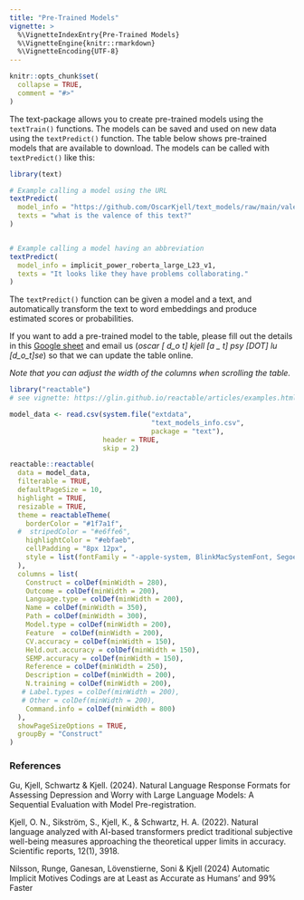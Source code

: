 ```yaml
---
title: "Pre-Trained Models"
vignette: >
  %\VignetteIndexEntry{Pre-Trained Models}
  %\VignetteEngine{knitr::rmarkdown}
  %\VignetteEncoding{UTF-8}
---
```


```r
knitr::opts_chunk$set(
  collapse = TRUE,
  comment = "#>"
)
```



The text-package allows you to create pre-trained models using the `textTrain()` functions. The models can be saved and used on new data using the `textPredict()` function. The table below shows pre-trained models that are available to download. The models can be called with `textPredict()` like this:

```r
library(text)

# Example calling a model using the URL
textPredict(
  model_info = "https://github.com/OscarKjell/text_models/raw/main/valence_models/facebook_model.rds",
  texts = "what is the valence of this text?"
)


# Example calling a model having an abbreviation
textPredict(
  model_info = implicit_power_roberta_large_L23_v1,
  texts = "It looks like they have problems collaborating."
)
```

The `textPredict()` function can be given a model and a text, and automatically transform the text to word embeddings and produce estimated scores or probabilities.

If you want to add a pre-trained model to the table, please fill out the details in this [Google sheet](https://docs.google.com/spreadsheets/d/1K16JdK7zOmuRktqgaYs5sgaHnkUVwB9v6ERxZdd9iW8/edit#gid=0) and email us (*oscar [ d_o t] kjell [a _ t] psy [DOT] lu [d_o_t]se*) so that we can update the table online.

*Note that you can adjust the width of the columns when scrolling the table.*

```r
library("reactable")
# see vignette: https://glin.github.io/reactable/articles/examples.html#custom-rendering

model_data <- read.csv(system.file("extdata",
                                   "text_models_info.csv",
                                   package = "text"),
                       header = TRUE, 
                       skip = 2)

reactable::reactable(
  data = model_data,
  filterable = TRUE,
  defaultPageSize = 10,
  highlight = TRUE, 
  resizable = TRUE,
  theme = reactableTheme(
    borderColor = "#1f7a1f",
  #  stripedColor = "#e6ffe6",
    highlightColor = "#ebfaeb",
    cellPadding = "8px 12px",
    style = list(fontFamily = "-apple-system, BlinkMacSystemFont, Segoe UI, Helvetica, Arial, sans-serif")
  ),
  columns = list(
    Construct = colDef(minWidth = 280),
    Outcome = colDef(minWidth = 200),
    Language.type = colDef(minWidth = 200),
    Name = colDef(minWidth = 350),
    Path = colDef(minWidth = 300),
    Model.type = colDef(minWidth = 200),
    Feature  = colDef(minWidth = 200),
    CV.accuracy = colDef(minWidth = 150),
    Held.out.accuracy = colDef(minWidth = 150),
    SEMP.accuracy = colDef(minWidth = 150),
    Reference = colDef(minWidth = 250),
    Description = colDef(minWidth = 200),
    N.training = colDef(minWidth = 200),
   # Label.types = colDef(minWidth = 200),
   # Other = colDef(minWidth = 200),
    Command.info = colDef(minWidth = 800)
  ), 
  showPageSizeOptions = TRUE,
  groupBy = "Construct"
)
```


### References

Gu, Kjell, Schwartz & Kjell. (2024). Natural Language Response Formats for Assessing Depression and Worry with Large Language Models: A Sequential Evaluation with Model Pre-registration.

Kjell, O. N., Sikström, S., Kjell, K., & Schwartz, H. A. (2022). Natural language analyzed with AI-based transformers predict traditional subjective well-being measures approaching the theoretical upper limits in accuracy. Scientific reports, 12(1), 3918.

Nilsson, Runge, Ganesan, Lövenstierne, Soni & Kjell (2024) Automatic Implicit Motives Codings are at Least as Accurate as Humans’ and 99% Faster
